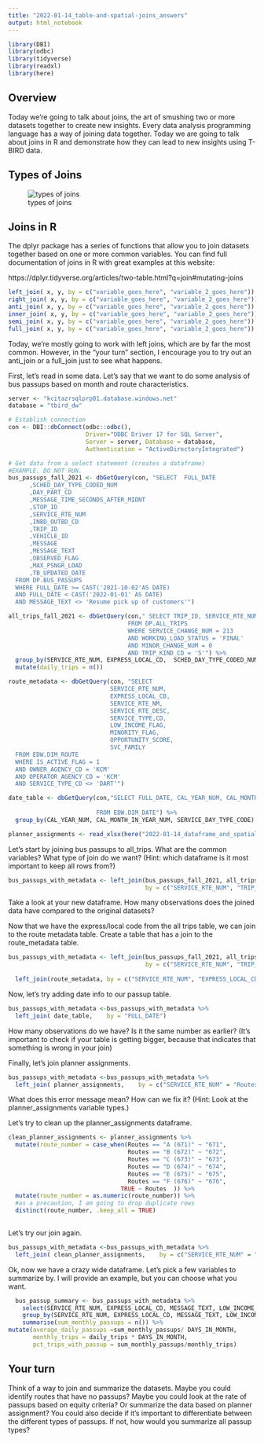 ```yaml
---
title: "2022-01-14_table-and-spatial-joins_answers"
output: html_notebook
---
```


```r

library(DBI)
library(odbc)
library(tidyverse)
library(readxl)
library(here)

```

## Overview

Today we're going to talk about joins, the art of smushing two or more datasets together to create new insights. Every data analysis programming language has a way of joining data together. Today we are going to talk about joins in R and demonstrate how they can lead to new insights using T-BIRD data. 

## Types of Joins

![types of joins](2022-01-14_dataframe_and_spatial_joins/images/types_of_joins.png)

## Joins in R

The dplyr package has a series of functions that allow you to join datasets together based on one or more common variables. You can find full documentation of joins in R with great examples at this website:

https://dplyr.tidyverse.org/articles/two-table.html?q=join#mutating-joins


```r

left_join( x, y, by = c("variable_goes_here", "variable_2_goes_here"))
right_join( x, y, by = c("variable_goes_here", "variable_2_goes_here"))
anti_join( x, y, by = c("variable_goes_here", "variable_2_goes_here"))
inner_join( x, y, by = c("variable_goes_here", "variable_2_goes_here"))
semi_join( x, y, by = c("variable_goes_here", "variable_2_goes_here"))
full_join( x, y, by = c("variable_goes_here", "variable_2_goes_here"))
```


Today, we're mostly going to work with left joins, which are by far the most common. However, in the "your turn" section, I encourage you to try out an anti_join or a full_join just to see what happens. 

First, let's read in some data. Let's say that we want to do some analysis of bus passups based on month and route characteristics. 

```r

server <- "kcitazrsqlprp01.database.windows.net"
database = "tbird_dw"

# Establish connection
con <- DBI::dbConnect(odbc::odbc(), 
                      Driver="ODBC Driver 17 for SQL Server",
                      Server = server, Database = database,
                      Authentication = "ActiveDirectoryIntegrated")

# Get data from a select statement (creates a dataframe)
#EXAMPLE. DO NOT RUN. 
bus_passups_fall_2021 <- dbGetQuery(con, "SELECT  FULL_DATE
      ,SCHED_DAY_TYPE_CODED_NUM
      ,DAY_PART_CD
      ,MESSAGE_TIME_SECONDS_AFTER_MIDNT
      ,STOP_ID
      ,SERVICE_RTE_NUM
      ,INBD_OUTBD_CD
      ,TRIP_ID
      ,VEHICLE_ID
      ,MESSAGE
      ,MESSAGE_TEXT
      ,OBSERVED_FLAG
      ,MAX_PSNGR_LOAD
      ,TB_UPDATED_DATE
  FROM DP.BUS_PASSUPS
  WHERE FULL_DATE >= CAST('2021-10-02'AS DATE)
  AND FULL_DATE < CAST('2022-01-01' AS DATE)
  AND MESSAGE_TEXT <> 'Resume pick up of customers'")

all_trips_fall_2021 <- dbGetQuery(con," SELECT TRIP_ID, SERVICE_RTE_NUM, EXPRESS_LOCAL_CD,  SEAT_CNT, BUS_TYPE_NUM, SCHED_DAY_TYPE_CODED_NUM, SERVICE_CHANGE_NUM
                                  FROM DP.ALL_TRIPS
                                  WHERE SERVICE_CHANGE_NUM = 213
                                  AND WORKING_LOAD_STATUS = 'FINAL'
                                  AND MINOR_CHANGE_NUM = 0
                                  AND TRIP_KIND_CD = 'S'") %>% 
  group_by(SERVICE_RTE_NUM, EXPRESS_LOCAL_CD,  SCHED_DAY_TYPE_CODED_NUM, SERVICE_CHANGE_NUM) %>% 
  mutate(daily_trips = n())

route_metadata <- dbGetQuery(con, "SELECT 
                             SERVICE_RTE_NUM, 
                             EXPRESS_LOCAL_CD,
                             SERVICE_RTE_NM,
                             SERVICE_RTE_DESC, 
                             SERVICE_TYPE,CD, 
                             LOW_INCOME_FLAG,
                             MINORITY_FLAG, 
                             OPPORTUNITY_SCORE,
                             SVC_FAMILY
  FROM EDW.DIM_ROUTE
  WHERE IS_ACTIVE_FLAG = 1
  AND OWNER_AGENCY_CD = 'KCM'
  AND OPERATOR_AGENCY_CD = 'KCM'
  AND SERVICE_TYPE_CD <> 'DART'")

date_table <- dbGetQuery(con,"SELECT FULL_DATE, CAL_YEAR_NUM, CAL_MONTH_IN_YEAR_NUM, SERVICE_DAY_TYPE_CODE, CAL_MONTH_LONG_NAME
                         
                         FROM EDW.DIM_DATE") %>% 
  group_by(CAL_YEAR_NUM, CAL_MONTH_IN_YEAR_NUM, SERVICE_DAY_TYPE_CODE) %>% mutate(DAYS_IN_MONTH = n())

planner_assignments <- read_xlsx(here("2022-01-14_dataframe_and_spatial_joins", "data", "planner_assignments.xlsx"), sheet = "Routes by planner")


```


Let's start by joining bus passups to all_trips. What are the common variables? What type of join do we want? (Hint: which dataframe is it most important to keep all rows from?)

```r
bus_passups_with_metadata <- left_join(bus_passups_fall_2021, all_trips_fall_2021,
                                       by = c("SERVICE_RTE_NUM", "TRIP_ID", "SCHED_DAY_TYPE_CODED_NUM"))
```

Take a look at your new dataframe. How many observations does the joined data have compared to the original datasets?

Now that we have the express/local code from the all trips table, we can join to the route metadata table. Create a table that has a join to the route_metadata table. 


```r
bus_passups_with_metadata <- left_join(bus_passups_fall_2021, all_trips_fall_2021,
                                       by = c("SERVICE_RTE_NUM", "TRIP_ID", "SCHED_DAY_TYPE_CODED_NUM")) %>% 
  
  left_join(route_metadata, by = c("SERVICE_RTE_NUM", "EXPRESS_LOCAL_CD"))
```

Now, let's try adding date info to our passup table. 


```r
bus_passups_with_metadata <-bus_passups_with_metadata %>% 
  left_join( date_table,    by = "FULL_DATE")
```

How many observations do we have? Is it the same number as earlier? (It's important to check if your table is getting bigger, because that indicates that something is wrong in your join)

Finally, let's join planner assignments. 

```r
bus_passups_with_metadata <-bus_passups_with_metadata %>% 
  left_join( planner_assignments,    by = c("SERVICE_RTE_NUM" = "Routes"))
```
What does this error message mean? How can we fix it? (Hint: Look at the planner_assignments variable types.)


Let's try to clean up the planner_assignments dataframe. 

```r
clean_planner_assignments <- planner_assignments %>% 
  mutate(route_number = case_when(Routes == "A (671)" ~ "671", 
                                  Routes == "B (672)" ~ "672",
                                  Routes == "C (673)" ~ "673",
                                  Routes == "D (674)" ~ "674",
                                  Routes == "E (675)" ~ "675",
                                  Routes == "F (676)" ~ "676",
                                TRUE ~ Routes  )) %>% 
  mutate(route_number = as.numeric(route_number)) %>% 
  #as a precaution, I am going to drop duplicate rows
  distinct(route_number, .keep_all = TRUE)
  
```

Let's try our join again. 


```r
bus_passups_with_metadata <-bus_passups_with_metadata %>% 
  left_join( clean_planner_assignments,    by = c("SERVICE_RTE_NUM" = "route_number"))
```

Ok, now we have a crazy wide dataframe. Let's pick a few variables to summarize by. I will provide an example, but you can choose what you want. 

```r
  bus_passup_summary <- bus_passups_with_metadata %>% 
    select(SERVICE_RTE_NUM, EXPRESS_LOCAL_CD, MESSAGE_TEXT, LOW_INCOME_FLAG, MINORITY_FLAG, OPPORTUNITY_SCORE, Lead, CAL_MONTH_IN_YEAR_NUM, CAL_YEAR_NUM, DAYS_IN_MONTH, SCHED_DAY_TYPE_CODED_NUM, daily_trips) %>% 
    group_by(SERVICE_RTE_NUM, EXPRESS_LOCAL_CD, MESSAGE_TEXT, LOW_INCOME_FLAG, MINORITY_FLAG, OPPORTUNITY_SCORE, Lead, CAL_MONTH_IN_YEAR_NUM, CAL_YEAR_NUM, DAYS_IN_MONTH, SCHED_DAY_TYPE_CODED_NUM,  daily_trips) %>% 
    summarise(sum_monthly_passups = n()) %>% 
mutate(average_daily_passups =sum_monthly_passups/ DAYS_IN_MONTH, 
       monthly_trips = daily_trips * DAYS_IN_MONTH, 
       pct_trips_with_passup = sum_monthly_passups/monthly_trips)
```


## Your turn

Think of a way to join and summarize the datasets. Maybe you could identify routes that have no passups? Maybe you could look at the rate of passups based on equity criteria? Or summarize the data based on planner assignment? You could also decide if it's important to differentiate between the different types of passups. If not, how would you summarize all passup types?

```r



```




